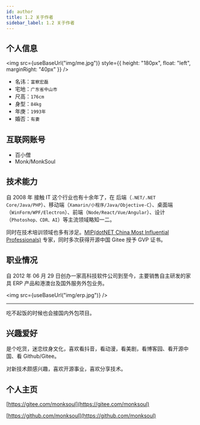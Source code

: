 ```yaml
---
id: author
title: 1.2 关于作者
sidebar_label: 1.2 关于作者
---
```



## 个人信息

<img
  src={useBaseUrl("img/me.jpg")}
  style={{ height: "180px", float: "left", marginRight: "40px" }}
/>

<div>

- 名讳：`富察宏磊`
- 宅地：`广东省中山市`
- 尺高：`176cm`
- 身型：`84kg`
- 年庚：`1993年`
- 婚否：`有妻`

</div>

## 互联网账号

- 百小僧
- Monk/MonkSoul

## 技术能力

自 2008 年 接触 IT 这个行业也有十余年了，在 后端（`.NET/.NET Core/Java/PHP`）、移动端（`Xamarin/小程序/Java/Objective-C`）、桌面端（`WinForm/WPF/Electron`）、前端（`Node/React/Vue/Angular`）、设计（`Photoshop、CDR、AI`）等主流领域略知一二。

同时在技术培训领域也多有涉足。[MIP(dotNET China Most Influential Professionals)](https://www.chinadot.net/) 专家，同时多次获得开源中国 Gitee 授予 GVP 证书。

## 职业情况

自 2012 年 06 月 29 日创办一家高科技软件公司到至今，主要销售自主研发的家具 ERP 产品和港澳台及国外服务外包业务。

<img src={useBaseUrl("img/erp.jpg")} />

---

吃不起饭的时候也会接国内外包项目。

## 兴趣爱好

是个吃货，迷恋纹身文化，喜欢看抖音，看动漫，看美剧，看博客园、看开源中国、看 Github/Gitee。

对新技术颇感兴趣，喜欢开源事业，喜欢分享技术。

## 个人主页

[https://gitee.com/monksoul](https://gitee.com/monksoul)

[https://github.com/monksoul](https://github.com/monksoul)
